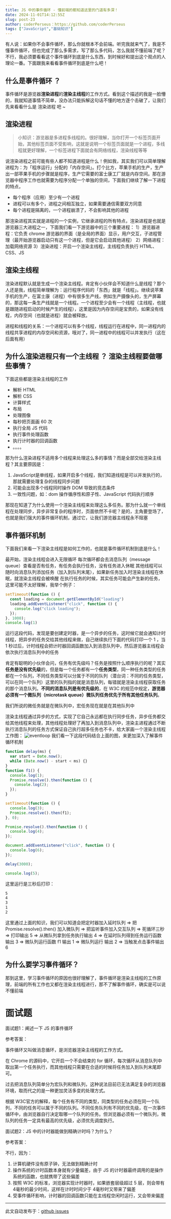 ```yaml
---
title: JS 中的事件循环 - 懂前端的都知道这里的门道有多深！
date: 2024-11-01T14:12:55Z
slug: post-23
author: coderPerseus：https://github.com/coderPerseus
tags: ["JavaScript","基础知识"]
---
```


有人说：如果你不会事件循环，那么你就根本不会前端。听完我就来气了，我是不懂事件循环，但也完成了那么多需求，写了那么多代码，怎么我就不懂前端了呢？不行，我必须要看看这个事件循环到底是什么东西，到时候好和提出这个观点的人理论一番。下面跟我来看看事件循环到底是什么吧！

## 什么是事件循环 ？

事件循环是游览器**渲染进程**的**渲染主线程**的工作方式。看到这个描述的我是一脸懵的，我就知道事情不简单，没办法只能拆解这句话不懂的地方逐个击破了，让我们先来看看什么是 渲染进程 吧 ~

## 渲染进程

> 小知识：游览器是多进程多线程的。很好理解，当你打开一个标签页面开始，其他标签页面不受影响，这就是说明一个标签页面就是一个进程，多线程就更好理解，一个标签进程下面就会有网络线程，渲染线程等等

说渲染进程之前可能有些人都不知道进程是什么！例如我，其实我们可以简单理解进程为：为「程序运行」分配的「内存空间」。打个比方，苹果手机的生产，生产出一部苹果手机的步骤就是程序，生产它需要的富士康工厂就是内存空间。那在游览器中程序工作也就需要为程序分配一个单独的空间，下面我们继续了解一下进程的特点，
- 每个程序（应用）至少有一个进程
- 进程可以有多个，进程之间相互独立，如果需要通信需要双方同意
- 每个进程是隔离的，一个进程崩溃了，不会影响其他的进程

那渲染进程其实就是进程的一个实例，它继承进程的所有特点，渲染进程是也就是游览器三大进程之一，下面我们看一下游览器中的三个重要进程：
1）游览器进程：它负责 chrome 游览器的界面（是全局的界面）显示，用户交互，子进程管理（最开始游览器启动只有这一个进程，但是它会启动其他进程）
2）网络进程：加载网络资源
3）渲染进程：开启一个渲染主线程，主线程负责执行 HTML、CSS、JS

## 渲染主线程

渲染进程默认就是生成一个渲染主线程。肯定有小伙伴会不知道什么是线程？那个人还是我，线程简单理解为：运行程序代码的「东西」就是「线程」。继续说苹果手机的生产，在富士康（进程）中有很多生产线，例如生产摄像头的，生产屏幕的，那这每一条生产线就是一个线程。一个进程至少会有一个线程（主线程，也就是跟随进程启动的时候产生的线程），这里是因为内存空间是宝贵的，如果没有线程，内存空间（也就是进程）就会被释放。

进程和线程的关系：一个进程可以有多个线程，线程运行在进程中，同一进程内的线程共享进程的内存空间和资源，哦对了，同一进程中的线程可以并发执行（这在后面有用）

## 为什么渲染进程只有一个主线程 ？ 渲染主线程要做哪些事情？

下面这些都是渲染主线程的工作
- 解析 HTML
- 解析 CSS
- 计算样式
- 布局
- 处理图像
- 每秒把页面画 60 次
- 执行全局 JS 代码
- 执行事件处理函数
- 执行计时器的回调函数
- 。。。。

那为什么渲染进程不适用多个线程来处理这么多的事情？而是全部交给渲染主线程？其主要原因是：
1. JavaScript是单线程，如果开启多个线程，我们知道线程是可以并发执行的，那就需要处理复杂的线程同步问题
2. 可能会出现多个线程同时操作 DOM 导致的竞态条件
3. 一致性问题，如：dom 操作循序性和原子性、JavaScript 代码执行顺序

那现在知道了为什么使用一个渲染主线程来处理这么多任务。那为什么就一个单线程在处理同步，异步非常复杂的程序时，页面依然不卡呢？是的，主角要登场了，也就是我们强大的事件循环机制，通过它，让我们游览器主线程永不阻塞

## 事件循环机制
下面我们来看一下渲染主线程是如何工作的，也就是事件循环机制到底是什么！

最开始，渲染主线程会进入无限循环
每次循环都会去消息队列（message queue）查看是否有任务，有任务会执行任务，没有任务进入休眠
其他线程可以随时向消息队列添加任务（加入到队列末尾），如果新任务加入时渲染主线程在休眠，就渲染主线程会被唤醒
在执行任务的时候，其实任务可能会产生新的任务，这里可能不太好理解，我举个例子：
```js
setTimeout(function () { 
  const loading = document.getElementById("loading")
  loading.addEventListener("click", function () {
    console.log("click loading");
  });
}, 1000);
console.log(1)
```
运行这段代码，发现是要创建定时器，是一个异步的任务，这时候它就会通知计时线程，把异步的任务交给其他线程来做，自己继续执行下面的代码打印一个 1 ，当 1 秒过后，计时线程会把计时器回调函数加入到消息队列中，然后游览器主线程会依次执行消息队列中的任务

肯定有聪明的小伙伴会问，任务有优先级吗？任务是按照什么顺序执行的呢？其实**任务是没有优先级**的，但是每一个任务都有一个**任务类型**，同一种任务类型的任务都在一个队列，不同任务类型可以分属于不同的队列（潜台词：不同的任务类型，可以在同一个队列）这里的队列指的就是消息队列，每错就是渲染主线程获取任务的那个消息队列。**不同的消息队列是有优先级的**，在 W3C 的规范中规定，**游览器必须有一个微队列（microtask queue）微队列任务优先于所有其他任务队列**。

我们所说的微任务就是在微队列中，宏任务现在就是在其他队列中

渲染主线程通过异步的方式，实现了它自己永远都在执行同步任务，异步任务都交给其他线程来处理，其他线程处理好了再加入到消息队列中，渲染主进程通过不断执行消息队列的任务方式保证自己执行超多任务也不卡，给大家画一个渲染主线程工作图：
![eventloop](https://blog-1304565468.cos.ap-shanghai.myqcloud.com/work/eventloop.png)
我们看一下这段代码结合上面的图，来更加深入了解事件循环机制
```js
function delay(ms) {
  var start = Date.now();
  while (Date.now() - start < ms) {}
}
function f1() {
  console.log(1);
  Promise.resolve().then(function () {
    console.log(2);
  });
}

setTimeout(function () {
  console.log(3);
  Promise.resolve().then(f1);
}, 0);

Promise.resolve().then(function () {
  console.log(4);
});

document.addEventListener("click", function () {
  console.log(6);
});

delay(3000);

console.log(5);
```
这里运行是三秒后打印：
```bash
5
4
3
1
2
```
这里通过上面的知识，我们可以知道会把定时器加入延时队列 => 把 Promise.resolve().then() 加入微队列 => 把监听事件加入交互队列 => 死循环三秒 => 打印输出 5 => 从微队列拿到任务执行输出 4 => 在延时队列得到任务运行函数输出 3 => 微队列运行函数 f1 输出 1  => 微队列运行 输出 2 => 当触发点击事件输出 6

## 为什么要学习事件循环？

那到这里，学习事件循环的原因也很好理解了，事件循环是渲染主线程的工作原理，前端的所有工作也又都在渲染主线程进行，那不了解事件循环，确实是可以说不懂前端

# 面试题

面试题1：阐述一下 JS 的事件循环

参考答案：

事件循环又叫做消息循环，是浏览器渲染主线程的工作方式。

在 Chrome 的源码中，它开启一个不会结束的 for 循环，每次循环从消息队列中取出第一个任务执行，而其他线程只需要在合适的时候将任务加入到队列末尾即可。

过去把消息队列简单分为宏队列和微队列，这种说法目前已无法满足复杂的浏览器环境，取而代之的是一种更加灵活多变的处理方式。

根据 W3C官方的解释，每个任务有不同的类型，同类型的任务必须在同一个队列，不同的任务可以属于不同的队列。不同任务队列有不同的优先级，在一次事件循环中，由浏览器自行决定取哪一个队列的任务。但浏览器必须有一个微队列，微队列的任务一定具有最高的优先级，必须优先调度执行。


面试题2：JS 中的计时器能做到精确计时吗？为什么？

参考答案：

不行，因为：

1. ﻿﻿﻿计算机硬件没有原子钟，无法做到精确计时
2. ﻿﻿﻿操作系统的计时函数本身就有少量偏差，由于 JS 的计时器最终调用的是操作系统的函数，也就携带了这些偏差
3. ﻿﻿﻿按照 W3C 的标准，浏览器实现计时器时，如果嵌套层级超过 5 层，则会带有 4毫秒的最少时间，这样在计时时间少于 4毫秒时又带来了偏差
4. ﻿﻿﻿受事件循环影响，计时器的回调函数只能在主线程空闲时运行，又会带来偏差




---
此文自动发布于：<a href="https://github.com/coderPerseus/blog/issues/23" target="_blank">github issues</a>
